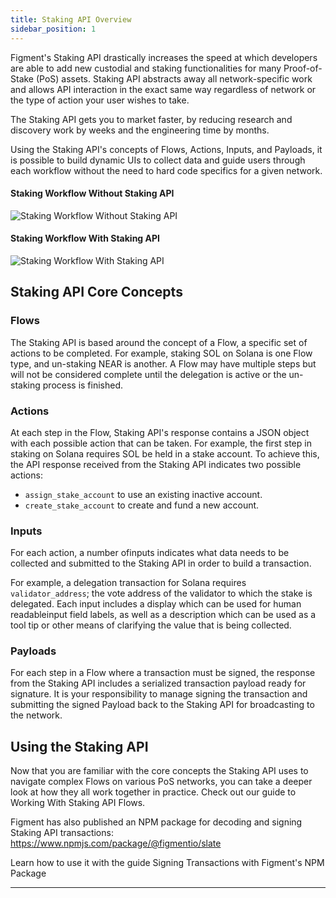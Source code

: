 ```yaml
---
title: Staking API Overview
sidebar_position: 1
---
```




Figment's Staking API drastically increases the speed at which developers are able to add new custodial and staking functionalities for many Proof-of-Stake (PoS) assets. Staking API abstracts away all network-specific work and allows API interaction in the exact same way regardless of network or the type of action your user wishes to take.

The Staking API gets you to market faster, by reducing research and discovery work by weeks and the engineering time by months.

Using the Staking API's concepts of Flows, Actions, Inputs, and Payloads, it is possible to build dynamic UIs to collect data and guide users through each workflow without the need to hard code specifics for a given network.

#### Staking Workflow Without Staking API

<img
  src={img1}
  alt="Staking Workflow Without Staking API"
  className="inline-image"
/>

#### Staking Workflow With Staking API

<img
  src={img2}
  alt="Staking Workflow With Staking API"
  className="inline-image"
/>

## Staking API Core Concepts

### Flows

The Staking API is based around the concept of a Flow, a specific set of actions to be completed. For example, staking SOL on Solana is one Flow type, and un-staking NEAR is another.
A Flow may have multiple steps but will not be considered complete until the delegation is active or the un-staking process is finished.

### Actions

At each step in the Flow, Staking API's response contains a JSON object with each possible action that can be taken. For example, the first step in staking on Solana requires SOL be held in a stake account. To achieve this, the API response received from the Staking API indicates two possible actions:

- `assign_stake_account` to use an existing inactive account.
- `create_stake_account` to create and fund a new account.

### Inputs

For each action, a number ofinputs indicates what data needs to be collected and submitted to the Staking API in order to build a transaction.

For example, a delegation transaction for Solana requires `validator_address`; the vote address of the validator to which the stake is delegated.
Each input includes a display which can be used for human readableinput field labels, as well as a description which can be used as a tool tip or other means of clarifying the value that is being collected.

### Payloads

For each step in a Flow where a transaction must be signed, the response from the Staking API includes a serialized transaction payload ready for signature. It is your responsibility to manage signing the transaction and submitting the signed Payload back to the Staking API for broadcasting to the network.

## Using the Staking API

Now that you are familiar with the core concepts the Staking API uses to navigate complex Flows on various PoS networks, you can take a deeper look at how they all work together in practice. Check out our guide to <Link to="/guides/staking-api/working-with-staking-api-flows">Working With Staking API Flows</Link>.

Figment has also published an NPM package for decoding and signing Staking API transactions: https://www.npmjs.com/package/@figmentio/slate

Learn how to use it with the guide <Link to="/guides/staking-api/figment-signing-transactions">Signing Transactions with Figment's NPM Package</Link>

---
